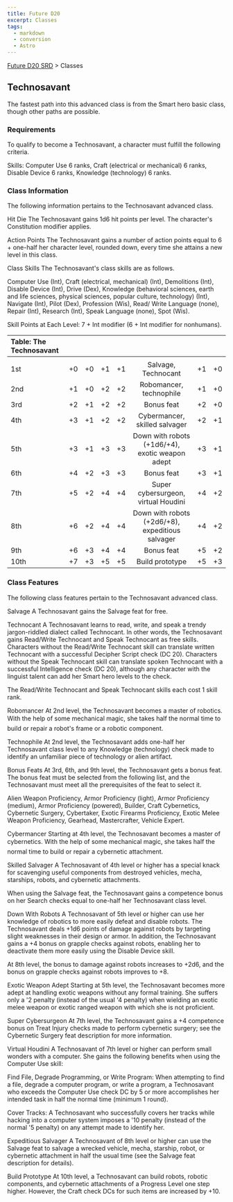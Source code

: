 ```yaml
---
title: Future D20
excerpt: Classes
tags:
  - markdown
  - conversion
  - Astro
---
```






[Future D20 SRD]( / ) > Classes




## Technosavant


The fastest path into this advanced class is from the Smart hero basic class, though other paths are possible.


### Requirements


To qualify to become a Technosavant, a character must fulfill the following criteria.


Skills: Computer Use 6 ranks, Craft (electrical or mechanical) 6 ranks, Disable Device 6 ranks, Knowledge (technology) 6 ranks.


### Class Information


The following information pertains to the Technosavant advanced class.


Hit Die
The Technosavant gains 1d6 hit points per level. The character's Constitution modifier applies.


Action Points
The Technosavant gains a number of action points equal to 6 + one-half her character level, rounded down, every time she attains a new level in this class.


Class Skills
The Technosavant's class skills are as follows.


Computer Use (Int), Craft (electrical, mechanical) (Int), Demolitions (Int), Disable Device (Int), Drive (Dex), Knowledge (behavioral sciences, earth and life sciences, physical sciences, popular culture, technology) (Int), Navigate (Int), Pilot (Dex), Profession (Wis), Read/ Write Language (none), Repair (Int), Research (Int), Speak Language (none), Spot (Wis).


Skill Points at Each Level: 7 + Int modifier (6 + Int modifier for nonhumans).


| Table: The Technosavant |  |  |  |  |  |  |  |
| :------------------------- | :--: | :--: | :--: | :--: | :--: | :--: | --: |
|  |  |  |  |  |  |  |  |
| 1st | +0 | +0 | +1 | +1 | Salvage, Technocant | +1 | +0 |
| 2nd | +1 | +0 | +2 | +2 | Robomancer, technophile | +1 | +0 |
| 3rd | +2 | +1 | +2 | +2 | Bonus feat | +2 | +0 |
| 4th | +3 | +1 | +2 | +2 | Cybermancer, skilled salvager | +2 | +1 |
| 5th | +3 | +1 | +3 | +3 | Down with robots (+1d6/+4), exotic weapon adept | +3 | +1 |
| 6th | +4 | +2 | +3 | +3 | Bonus feat | +3 | +1 |
| 7th | +5 | +2 | +4 | +4 | Super cybersurgeon, virtual Houdini | +4 | +2 |
| 8th | +6 | +2 | +4 | +4 | Down with robots (+2d6/+8), expeditious salvager | +4 | +2 |
| 9th | +6 | +3 | +4 | +4 | Bonus feat | +5 | +2 |
| 10th | +7 | +3 | +5 | +5 | Build prototype | +5 | +3 |



### Class Features


The following class features pertain to the Technosavant advanced class.


Salvage
A Technosavant gains the Salvage feat for free.


Technocant
A Technosavant learns to read, write, and speak a trendy jargon-riddled dialect called Technocant. In other words, the Technosavant gains Read/Write Technocant and Speak Technocant as free skills. Characters without the Read/Write Technocant skill can translate written Technocant with a successful Decipher Script check (DC 20). Characters without the Speak Technocant skill can translate spoken Technocant with a successful Intelligence check (DC 20), although any character with the linguist talent can add her Smart hero levels to the check.


The Read/Write Technocant and Speak Technocant skills each cost 1 skill rank.


Robomancer
At 2nd level, the Technosavant becomes a master of robotics. With the help of some mechanical magic, she takes half the normal time to build or repair a robot's frame or a robotic component.


Technophile
At 2nd level, the Technosavant adds one-half her Technosavant class level to any Knowledge (technology) check made to identify an unfamiliar piece of technology or alien artifact.


Bonus Feats
At 3rd, 6th, and 9th level, the Technosavant gets a bonus feat. The bonus feat must be selected from the following list, and the Technosavant must meet all the prerequisites of the feat to select it.


Alien Weapon Proficiency, Armor Proficiency (light), Armor Proficiency (medium), Armor Proficiency (powered), Builder, Craft Cybernetics, Cybernetic Surgery, Cybertaker, Exotic Firearms Proficiency, Exotic Melee Weapon Proficiency, Gearhead, Mastercrafter, Vehicle Expert.


Cybermancer
Starting at 4th level, the Technosavant becomes a master of cybernetics. With the help of some mechanical magic, she takes half the normal time to build or repair a cybernetic attachment.


Skilled Salvager
A Technosavant of 4th level or higher has a special knack for scavenging useful components from destroyed vehicles, mecha, starships, robots, and cybernetic attachments.


When using the Salvage feat, the Technosavant gains a competence bonus on her Search checks equal to one-half her Technosavant class level.


Down With Robots
A Technosavant of 5th level or higher can use her knowledge of robotics to more easily defeat and disable robots. The Technosavant deals +1d6 points of damage against robots by targeting slight weaknesses in their design or armor. In addition, the Technosavant gains a +4 bonus on grapple checks against robots, enabling her to deactivate them more easily using the Disable Device skill.


At 8th level, the bonus to damage against robots increases to +2d6, and the bonus on grapple checks against robots
improves to +8.


Exotic Weapon Adept
Starting at 5th level, the Technosavant becomes more adept at handling exotic weapons without any formal training. She suffers only a '2 penalty (instead of the usual '4 penalty) when wielding an exotic melee weapon or exotic ranged weapon with which she is not proficient.


Super Cybersurgeon
At 7th level, the Technosavant gains a +4 competence bonus on Treat Injury checks made to perform cybernetic surgery; see the Cybernetic Surgery feat description for more information.


Virtual Houdini
A Technosavant of 7th level or higher can perform small wonders with a computer. She gains the following benefits when using the Computer Use skill:


Find File, Degrade Programming, or Write Program: When attempting to find a file, degrade a computer program, or write a program, a Technosavant who exceeds the Computer Use check DC by 5 or more accomplishes her intended task in half the normal time (minimum 1 round).


Cover Tracks: A Technosavant who successfully covers her tracks while hacking into a computer system imposes a '10 penalty (instead of the normal '5 penalty) on any attempt made to identify her.


Expeditious Salvager
A Technosavant of 8th level or higher can use the Salvage feat to salvage a wrecked vehicle, mecha, starship, robot, or cybernetic attachment in half the usual time (see the Salvage feat description for details).


Build Prototype
At 10th level, a Technosavant can build robots, robotic components, and cybernetic attachments of a Progress Level one step higher. However, the Craft check DCs for such items are increased by +10.



